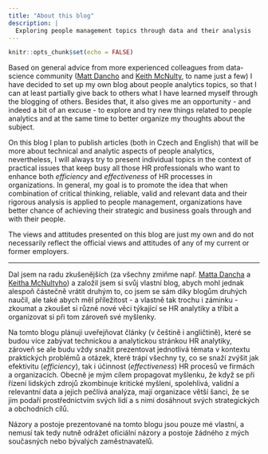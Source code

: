 ```yaml
---
title: "About this blog"
description: |
  Exploring people management topics through data and their analysis
---
```


```r
knitr::opts_chunk$set(echo = FALSE)
```

Based on general advice from more experienced colleagues from data-science community ([Matt Dancho](https://www.linkedin.com/in/mattdancho/) and [Keith McNulty](https://www.linkedin.com/in/keith-mcnulty/), to name just a few) I have decided to set up my own blog about people analytics topics, so that I can at least partially give back to others what I have learned myself through the blogging of others. Besides that, it also gives me an opportunity - and indeed a bit of an excuse - to explore and try new things related to people analytics and at the same time to better organize my thoughts about the subject.

On this blog I plan to publish articles (both in Czech and English) that will be more about technical and analytic aspects of people analytics, nevertheless, I will always try to present individual topics in the context of practical issues that keep busy all those HR professionals who want to enhance both *efficiency* and *effectiveness* of HR processes in organizations. In general, my goal is to promote the idea that when combination of critical thinking, reliable, valid and relevant data and their rigorous analysis is applied to people management, organizations have better chance of achieving their strategic and business goals through and with their people.

The views and attitudes presented on this blog are just my own and do not necessarily reflect the official views and attitudes of any of my current or former employers.

---

Dal jsem na radu zkušenějších (za všechny zmiňme např. [Matta Dancha](https://www.linkedin.com/in/mattdancho/) a [Keitha McNultyho](https://www.linkedin.com/in/keith-mcnulty/)) a založil jsem si svůj vlastní blog, abych mohl jednak alespoň částečně vrátit druhým to, co jsem se sám díky blogům druhých naučil, ale také abych měl příležitost - a vlastně tak trochu i záminku - zkoumat a zkoušet si různé nové věci týkající se HR analytiky a tříbit a organizovat si při tom zároveň své myšlenky.

Na tomto blogu plánuji uveřejňovat články (v češtině i angličtině), které se budou více zabývat technickou a analytickou stránkou HR analytiky, zároveň se ale budu vždy snažit prezentovat jednotlivá témata v kontextu praktických problémů a otázek, které trápí všechny ty, co se snaží zvýšit jak efektivitu (*efficiency*), tak i účinnost (*effectiveness*) HR procesů ve firmách a organizacích. Obecně je mým cílem propagovat myšlenku, že když se při řízení lidských zdrojů zkombinuje kritické myšlení, spolehlivá, validní a relevantní data a jejich pečlivá analýza, mají organizace větší šanci, že se jim podaří prostřednictvím svých lidí a s nimi dosáhnout svých strategických a obchodních cílů. 

Názory a postoje prezentované na tomto blogu jsou pouze mé vlastní, a nemusí tak tedy nutně odrážet oficiální názory a postoje žádného z mých současných nebo bývalých zaměstnavatelů.